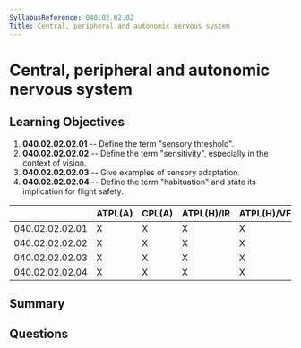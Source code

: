 ```yaml
---
SyllabusReference: 040.02.02.02
Title: Central, peripheral and autonomic nervous system
---
```


# Central, peripheral and autonomic nervous system

## Learning Objectives

1.  **040.02.02.02.01** -- Define the term "sensory threshold".
2.  **040.02.02.02.02** -- Define the term "sensitivity", especially in the
    context of vision.
3.  **040.02.02.02.03** -- Give examples of sensory adaptation.
4.  **040.02.02.02.04** -- Define the term "habituation" and state its
    implication for flight safety.

|                 | ATPL(A) | CPL(A) | ATPL(H)/IR | ATPL(H)/VFR | CPL(H) | IR | CBIR(A) |
| --------------- | ------- | ------ | ---------- | ----------- | ------ | -- | ------- |
| 040.02.02.02.01 | X       | X      | X          | X           | X      | X  |         |
| 040.02.02.02.02 | X       | X      | X          | X           | X      | X  |         |
| 040.02.02.02.03 | X       | X      | X          | X           | X      | X  |         |
| 040.02.02.02.04 | X       | X      | X          | X           | X      | X  |         |

## Summary

## Questions
